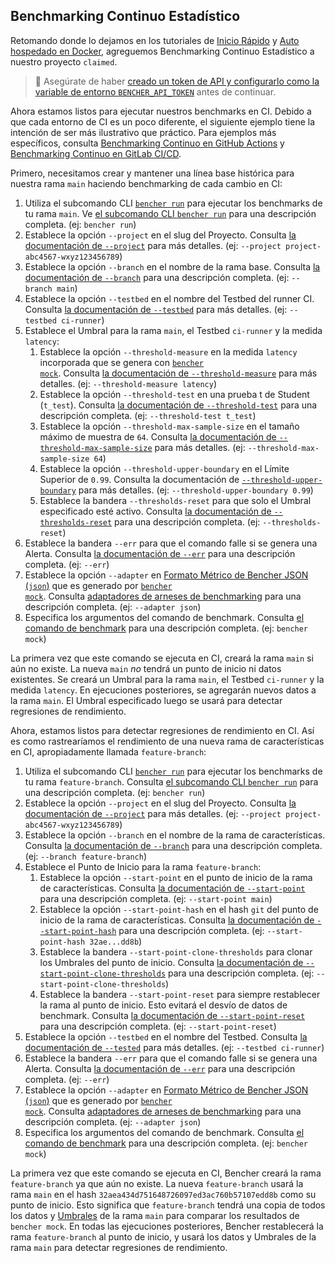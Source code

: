 
## Benchmarking Continuo Estadístico

Retomando donde lo dejamos en los tutoriales de
[Inicio Rápido][quick start] y [Auto hospedado en Docker][docker self-hosted],
agreguemos Benchmarking Continuo Estadístico a nuestro proyecto `claimed`.

> 🐰 Asegúrate de haber
> [creado un token de API y configurarlo como la variable de entorno `BENCHER_API_TOKEN`][create an api token]
> antes de continuar.

[quick start]: /es/docs/tutorial/quick-start/
[docker self-hosted]: /es/docs/tutorial/docker/
[continuous benchmarking]: /es/docs/explanation/continuous-benchmarking/
[create an api token]: /es/docs/how-to/claim/#create-an-api-token

Ahora estamos listos para ejecutar nuestros benchmarks en CI.
Debido a que cada entorno de CI es un poco diferente,
el siguiente ejemplo tiene la intención de ser más ilustrativo que práctico.
Para ejemplos más específicos, consulta [Benchmarking Continuo en GitHub Actions][github actions]
y [Benchmarking Continuo en GitLab CI/CD][gitlab ci/cd].

[github actions]: /es/docs/how-to/github-actions/
[gitlab ci/cd]: /es/docs/how-to/gitlab-ci-cd/

Primero, necesitamos crear y mantener una línea base histórica para nuestra rama `main` haciendo benchmarking de cada cambio en CI:

<RunMainStatistical />

1. Utiliza el subcomando CLI <code><a href="/es/docs/explanation/bencher-run/">bencher run</a></code>
   para ejecutar los benchmarks de tu rama `main`.
   Ve [el subcomando CLI `bencher run`][bencher run] para una descripción completa.
   (ej: `bencher run`)
2. Establece la opción `--project` en el slug del Proyecto.
   Consulta [la documentación de `--project`][project option] para más detalles.
   (ej: `--project project-abc4567-wxyz123456789`)
3. Establece la opción `--branch` en el nombre de la rama base.
   Consulta [la documentación de `--branch`][branch option] para una descripción completa.
   (ej: `--branch main`)
4. Establece la opción `--testbed` en el nombre del Testbed del runner CI.
   Consulta [la documentación de `--testbed`][testbed option] para más detalles.
   (ej: `--testbed ci-runner`)
5. Establece el Umbral para la rama `main`, el Testbed `ci-runner` y la medida `latency`:
   1. Establece la opción `--threshold-measure` en la medida `latency` incorporada que se genera con <code><a href="/es/docs/reference/bencher-metric-format/#bencher-mock">bencher mock</a></code>.
   Consulta [la documentación de `--threshold-measure`][threshold measure option] para más detalles.
   (ej: `--threshold-measure latency`)
   2. Establece la opción `--threshold-test` en una prueba t de Student (`t_test`).
   Consulta [la documentación de `--threshold-test`][threshold test option] para una descripción completa.
   (ej: `--threshold-test t_test`)
   3. Establece la opción `--threshold-max-sample-size` en el tamaño máximo de muestra de `64`.
   Consulta [la documentación de `--threshold-max-sample-size`][threshold max sample size] para más detalles.
   (ej: `--threshold-max-sample-size 64`)
   4. Establece la opción `--threshold-upper-boundary` en el Límite Superior de `0.99`.
   Consulta la documentación de [`--threshold-upper-boundary`][threshold upper boundary] para más detalles.
   (ej: `--threshold-upper-boundary 0.99`)
   5. Establece la bandera `--thresholds-reset` para que solo el Umbral especificado esté activo.
   Consulta [la documentación de `--thresholds-reset`][thresholds reset] para una descripción completa.
   (ej: `--thresholds-reset`)
6. Establece la bandera `--err` para que el comando falle si se genera una Alerta.
   Consulta [la documentación de `--err`][alert err] para una descripción completa.
   (ej: `--err`)
7. Establece la opción `--adapter` en [Formato Métrico de Bencher JSON (`json`)][bmf] que es generado por <code><a href="/es/docs/reference/bencher-metric-format/#bencher-mock">bencher mock</a></code>.
   Consulta [adaptadores de arneses de benchmarking][adapter json] para una descripción completa.
   (ej: `--adapter json`)
8. Especifica los argumentos del comando de benchmark.
   Consulta [el comando de benchmark][command argument] para una descripción completa.
   (ej: `bencher mock`)

La primera vez que este comando se ejecuta en CI,
creará la rama `main` si aún no existe.
La nueva `main` _no_ tendrá un punto de inicio ni datos existentes.
Se creará un Umbral para la rama `main`, el Testbed `ci-runner` y la medida `latency`.
En ejecuciones posteriores, se agregarán nuevos datos a la rama `main`.
El Umbral especificado luego se usará para detectar regresiones de rendimiento.

[bencher run]: /es/docs/explanation/bencher-run/
[project option]: /es/docs/explanation/bencher-run/#--project-project
[branch option]: /es/docs/explanation/branch-selection/#--branch-branch
[testbed option]: /es/docs/explanation/bencher-run/#--testbed-testbed
[threshold measure option]: /es/docs/explanation/thresholds/#--threshold-measure-measure
[threshold test option]: /es/docs/explanation/thresholds/#--threshold-test-test
[threshold max sample size]: /es/docs/explanation/thresholds/#--threshold-max-sample-size-size
[threshold upper boundary]: /es/docs/explanation/thresholds/#--threshold-upper-boundary-boundary
[thresholds reset]: /es/docs/explanation/thresholds/#--thresholds-reset
[alert err]: /es/docs/explanation/thresholds/#--err
[bmf]: /es/docs/reference/bencher-metric-format/
[adapter json]: /es/docs/explanation/adapters/#-json
[command argument]: /es/docs/explanation/bencher-run/#benchmark-command

Ahora, estamos listos para detectar regresiones de rendimiento en CI.
Así es como rastrearíamos el rendimiento de una nueva rama de características en CI, apropiadamente llamada `feature-branch`:

<RunFeatureStatistical />

1. Utiliza el subcomando CLI <code><a href="/es/docs/explanation/bencher-run/">bencher run</a></code>
   para ejecutar los benchmarks de tu rama `feature-branch`.
   Consulta [el subcomando CLI `bencher run`][bencher run] para una descripción completa.
   (ej: `bencher run`)
2. Establece la opción `--project` en el slug del Proyecto.
   Consulta [la documentación de `--project`][project option] para más detalles.
   (ej: `--project project-abc4567-wxyz123456789`)
3. Establece la opción `--branch` en el nombre de la rama de características.
   Consulta [la documentación de `--branch`][branch option] para una descripción completa.
   (ej: `--branch feature-branch`)
4. Establece el Punto de Inicio para la rama `feature-branch`:
   1. Establece la opción `--start-point` en el punto de inicio de la rama de características.
   Consulta [la documentación de `--start-point`][start point] para una descripción completa.
   (ej: `--start-point main`)
   2. Establece la opción `--start-point-hash` en el hash `git` del punto de inicio de la rama de características.
   Consulta [la documentación de `--start-point-hash`][start point hash] para una descripción completa.
   (ej: `--start-point-hash 32ae...dd8b`)
   3. Establece la bandera `--start-point-clone-thresholds` para clonar los Umbrales del punto de inicio.
   Consulta [la documentación de `--start-point-clone-thresholds`][start point clone thresholds] para una descripción completa.
   (ej: `--start-point-clone-thresholds`)
   4. Establece la bandera `--start-point-reset` para siempre restablecer la rama al punto de inicio.
   Esto evitará el desvío de datos de benchmark.
   Consulta [la documentación de `--start-point-reset`][start point reset] para una descripción completa.
   (ej: `--start-point-reset`)
5. Establece la opción `--testbed` en el nombre del Testbed.
   Consulta [la documentación de `--tested`][testbed option] para más detalles.
   (ej: `--testbed ci-runner`)
6. Establece la bandera `--err` para que el comando falle si se genera una Alerta.
   Consulta [la documentación de `--err`][alert err] para una descripción completa.
   (ej: `--err`)
7. Establece la opción `--adapter` en [Formato Métrico de Bencher JSON (`json`)][bmf] que es generado por <code><a href="/es/docs/reference/bencher-metric-format/#bencher-mock">bencher mock</a></code>.
   Consulta [adaptadores de arneses de benchmarking][adapter json] para una descripción completa.
   (ej: `--adapter json`)
8. Especifica los argumentos del comando de benchmark.
   Consulta [el comando de benchmark][command argument] para una descripción completa.
   (ej: `bencher mock`)

La primera vez que este comando se ejecuta en CI,
Bencher creará la rama `feature-branch` ya que aún no existe.
La nueva `feature-branch` usará la rama `main`
en el hash `32aea434d751648726097ed3ac760b57107edd8b` como su punto de inicio.
Esto significa que `feature-branch` tendrá una copia de todos los datos y [Umbrales][thresholds]
de la rama `main` para comparar los resultados de `bencher mock`.
En todas las ejecuciones posteriores, Bencher restablecerá la rama `feature-branch` al punto de inicio,
y usará los datos y Umbrales de la rama `main` para detectar regresiones de rendimiento.

[start point]: /es/docs/explanation/branch-selection/#--start-point-branch
[start point hash]: /es/docs/explanation/branch-selection/#--start-point-hash-hash
[start point clone thresholds]: /es/docs/explanation/branch-selection/#--start-point-clone-thresholds
[start point reset]: /es/docs/explanation/branch-selection/#--start-point-reset
[thresholds]: /es/docs/explanation/thresholds/
